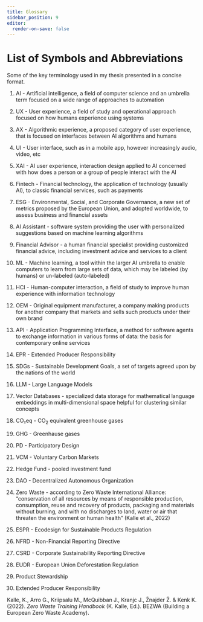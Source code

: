 ```yaml
---
title: Glossary
sidebar_position: 9
editor:
  render-on-save: false
---
```





# List of Symbols and Abbreviations

Some of the key terminology used in my thesis presented in a concise
format.

1.  AI - Artificial intelligence, a field of computer science and an
    umbrella term focused on a wide range of approaches to automation

2.  UX - User experience, a field of study and operational approach
    focused on how humans experience using systems

3.  AX - Algorithmic experience, a proposed category of user experience,
    that is focused on interfaces between AI algorithms and humans

4.  UI - User interface, such as in a mobile app, however increasingly
    audio, video, etc

5.  XAI - AI user experience, interaction design applied to AI concerned
    with how does a person or a group of people interact with the AI

6.  Fintech - Financial technology, the application of technology
    (usually AI), to classic financial services, such as payments

7.  ESG - Environmental, Social, and Corporate Governance, a new set of
    metrics proposed by the European Union, and adopted worldwide, to
    assess business and financial assets

8.  AI Assistant - software system providing the user with personalized
    suggestions based on machine learning algorithms

9.  Financial Advisor - a human financial specialist providing
    customized financial advice, including investment advice and
    services to a client

10. ML - Machine learning, a tool within the larger AI umbrella to
    enable computers to learn from large sets of data, which may be
    labeled (by humans) or un-labeled (auto-labeled)

11. HCI - Human-computer interaction, a field of study to improve human
    experience with information technology

12. OEM - Original equipment manufacturer, a company making products for
    another company that markets and sells such products under their own
    brand

13. API - Application Programming Interface, a method for software
    agents to exchange information in various forms of data: the basis
    for contemporary online services

14. EPR - Extended Producer Responsibility

15. SDGs - Sustainable Development Goals, a set of targets agreed upon
    by the nations of the world

16. LLM - Large Language Models

17. Vector Databases - specialized data storage for mathematical
    language embeddings in multi-dimensional space helpful for
    clustering similar concepts

18. CO₂eq - CO<sub>2</sub> equivalent greenhouse gases

19. GHG - Greenhause gases

20. PD - Participatory Design

21. VCM - Voluntary Carbon Markets

22. Hedge Fund - pooled investment fund

23. DAO - Decentralized Autonomous Organization

24. Zero Waste - according to Zero Waste International Alliance:
    “conservation of all resources by means of responsible production,
    consumption, reuse and recovery of products, packaging and materials
    without burning, and with no discharges to land, water or air that
    threaten the environment or human health” (Kalle et al., 2022)

25. ESPR - Ecodesign for Sustainable Products Regulation

26. NFRD - Non-Financial Reporting Directive

27. CSRD - Corporate Sustainability Reporting Directive

28. EUDR - European Union Deforestation Regulation

29. Product Stewardship

30. Extended Producer Responsibility

Kalle, K., Arro G., Kriipsalu M., McQuibban J., Kranjc J., Žnajder Ž. &
Kenk K. (2022). *Zero Waste Training Handbook* (K. Kalle, Ed.). BEZWA
(Building a European Zero Waste Academy).

